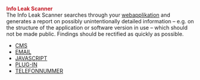 '''<span style="color:#c31622">Info Leak Scanner<span>'''
<br>

The Info Leak Scanner searches through your [[Webanwendung|webapplikation]] and generates a report on possibly unintentionally detailed information – e.g. on the structure of the application or software version in use – which should not be made public. Findings should be rectified as quickly as possible.<br>

*[[Content-Management-System-Found/EN|CMS]]<br>
*[[Email-Address-Found/EN|EMAIL]]<br>
*[[JavaScript-Vulnerability/EN|JAVASCRIPT]]<br>
*[[Plugin-Found/EN|PLUG-IN]]<br>
*[[Phone-Number-Found/EN|TELEFONNUMMER]]
